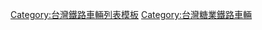 {{Navbox
|name = 台灣糖鐵車輛列表
|state = collapsed
|titlestyle = border-left:solid 3em red; border-right:solid 3em red; background-color:#eee;
|title = [[File:Taisugar logo.svg|150px]][[台灣糖業公司]]鐵路車輛
|groupstyle = 
|liststyle = text-align:left
|group1 = 蒸汽機車
|list1  = [[台糖610mm軌距蒸汽機車|610mm]] - [[台糖1067mm軌距蒸汽機車|1067mm]] - [[台糖二軸式蒸汽機車|二軸式]] - [[台糖三軸水櫃式蒸汽機車|三軸水櫃式]] - [[台糖三軸煤水車式蒸汽機車|三軸煤水車式]] - [[台糖四軸式蒸汽機車|四軸式]]
|group2 = 內燃機車
|list2  = [[台糖順風牌內燃機車|順風牌]] - [[台糖F.W.D內燃機車|F.W.D]] - [[台糖G.M.C內燃機車|G.M.C]] - [[台糖溪州牌內燃機車|溪州牌]] - [[台糖Schoema內燃機車|Schoema]] - [[台糖金馬牌內燃機車|金馬牌]] - [[台糖日立牌內燃機車|日立牌]] - [[台糖德馬牌內燃機車|德馬牌]] - [[台糖北晟重機製內燃機車|北晟重機]]
|group3 = 客車與相關車種
|list3  = [[台糖汽油車|汽油車]] - [[台糖客車|客車]] - [[台糖混合列車|混合列車]] - [[台糖對號快車|對號快車]]
|group4 = 貨車 
|list4  = [[台糖一般甘蔗車|一般甘蔗車]] - [[台糖蔗箱車|蔗箱車]] - [[台糖連結車|連結車]] - [[台糖平車|平車]] - [[台糖低邊車|低邊車]] - [[台糖篷車|篷車]] - [[台糖守車|守車]] - [[台糖糖蜜車|糖蜜車]]
|group5 = 事業用 
|list5  = [[台糖道班車|道班車]] - [[台糖巡道車|巡道車]] - [[台糖砸道機|砸道機]] - [[台糖搶修車|搶修車]] - [[台糖除草罐車|除草罐車]]
}}<noinclude>
[[Category:台灣鐵路車輛列表模板]]
[[Category:台灣糖業鐵路車輛]]
</noinclude>